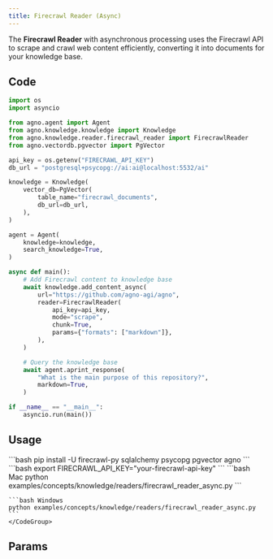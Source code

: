```yaml
---
title: Firecrawl Reader (Async)
---
```


The **Firecrawl Reader** with asynchronous processing uses the Firecrawl API to scrape and crawl web content efficiently, converting it into documents for your knowledge base.

## Code

```python examples/concepts/knowledge/readers/firecrawl_reader_async.py
import os
import asyncio

from agno.agent import Agent
from agno.knowledge.knowledge import Knowledge
from agno.knowledge.reader.firecrawl_reader import FirecrawlReader
from agno.vectordb.pgvector import PgVector

api_key = os.getenv("FIRECRAWL_API_KEY")
db_url = "postgresql+psycopg://ai:ai@localhost:5532/ai"

knowledge = Knowledge(
    vector_db=PgVector(
        table_name="firecrawl_documents",
        db_url=db_url,
    ),
)

agent = Agent(
    knowledge=knowledge,
    search_knowledge=True,
)

async def main():
    # Add Firecrawl content to knowledge base
    await knowledge.add_content_async(
        url="https://github.com/agno-agi/agno",
        reader=FirecrawlReader(
            api_key=api_key,
            mode="scrape",
            chunk=True,
            params={"formats": ["markdown"]},
        ),
    )

    # Query the knowledge base
    await agent.aprint_response(
        "What is the main purpose of this repository?",
        markdown=True,
    )

if __name__ == "__main__":
    asyncio.run(main())
```

## Usage

<Steps>
  <Snippet file="create-venv-step.mdx" />

  <Step title="Install libraries">
    ```bash
    pip install -U firecrawl-py sqlalchemy psycopg pgvector agno
    ```
  </Step>

  <Step title="Set API Key">
    ```bash
    export FIRECRAWL_API_KEY="your-firecrawl-api-key"
    ```
  </Step>

  <Snippet file="run-pgvector-step.mdx" />

  <Step title="Run Agent">
    <CodeGroup>
    ```bash Mac
    python examples/concepts/knowledge/readers/firecrawl_reader_async.py
    ```

    ```bash Windows
    python examples/concepts/knowledge/readers/firecrawl_reader_async.py
    ```
    </CodeGroup>
  </Step>
</Steps>

## Params

<Snippet file="firecrawl-reader-reference.mdx" />
